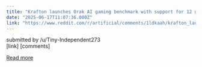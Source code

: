 ```yaml
---
title: "Krafton launches Orak AI gaming benchmark with support for 12 games across six genres"
date: "2025-06-17T11:07:36.000Z"
link: "https://www.reddit.com/r/artificial/comments/1ldkaah/krafton_launches_orak_ai_gaming_benchmark_with/"
---
```


submitted by    /u/Tiny-Independent273  
 [link]   [comments]

[Read more](https://www.reddit.com/r/artificial/comments/1ldkaah/krafton_launches_orak_ai_gaming_benchmark_with/)
